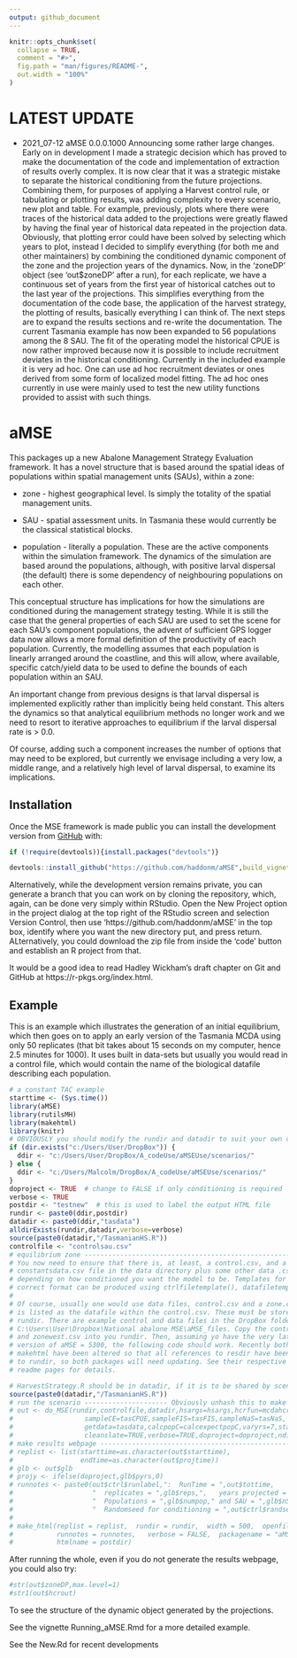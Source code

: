---
output: github_document
---

<!-- README.md is generated from README.Rmd. Please edit that file -->

```{r, include = FALSE}
knitr::opts_chunk$set(
  collapse = TRUE,
  comment = "#>",
  fig.path = "man/figures/README-",
  out.width = "100%"
)
```

# LATEST UPDATE


* 2021_07-12 aMSE 0.0.0.1000 Announcing some rather large changes. Early on in development I made a strategic decision which has proved to make the documentation of the code and implementation of extraction of results overly complex. It is now clear that it was a strategic mistake to separate the historical conditioning from the future projections. Combining them, for purposes of applying a Harvest control rule, or tabulating or plotting results, was adding complexity to every scenario, new plot and table. For example, previously, plots where there were traces of the historical data added to the projections were greatly flawed by having the final year of historical data repeated in the projection data. Obviously, that plotting error could have been solved by selecting which years to plot, instead I decided to simplify everything (for both me and other maintainers) by combining the conditioned dynamic component of the zone and the projection years of the dynamics. Now, in the 'zoneDP' object (see 'out$zoneDP' after a run), for each replicate, we have a continuous set of years from the first year of historical catches out to the last year of the projections. This simplifies everything from the documentation of the code base, the application of the harvest strategy, the plotting of results, basically everything I can think of. The next steps are to expand the results sections and re-write the documentation. The current Tasmania example has now been expanded to 56 populations among the 8 SAU. The fit of the operating model the historical CPUE is now rather improved because now it is possible to include recruitment deviates in the historical conditioning. Currently in the included example it is very ad hoc. One can use ad hoc recruitment deviates or ones derived from some form of localized model fitting. The ad hoc ones currently in use were mainly used to test the new utility functions provided to assist with such things. 


# aMSE

<!-- badges: start -->
<!-- badges: end -->

This packages up a new Abalone Management Strategy Evaluation framework. It has a novel structure that is based around the spatial ideas of populations within spatial management units (SAUs), within a zone:

* zone - highest geographical level. Is simply the totality of the spatial management units.

* SAU - spatial assessment units. In Tasmania these would currently be the classical statistical blocks.

* population - literally a population. These are the active components within the simulation framework. The dynamics of the simulation are based around the populations, although, with positive larval dispersal (the default) there is some dependency of neighbouring populations on each other.


This conceptual structure has implications for how the simulations are conditioned during the management strategy testing. While it is still the case that the general properties of each SAU are used to set the scene for each SAU's component populations, the advent of sufficient GPS logger data now allows a more formal definition of the productivity of each population. Currently, the modelling assumes that each population is linearly arranged around the coastline, and this will allow, where available, specific catch/yield data to be used to define the bounds of each population within an SAU. 

An important change from previous designs is that larval dispersal is implemented explicitly rather than implicitly being held constant. This alters the dynamics so that analytical equilibrium methods no longer work and we need to resort to iterative approaches to equilibrium if the larval dispersal rate is > 0.0.

Of course, adding such a component increases the number of options that may need to be explored, but currently we envisage including a very low, a middle range, and a relatively high level of larval dispersal, to examine its implications.

## Installation

Once the MSE framework is made public you can install the development version from [GitHub](https://github.com/haddonm/aMSE) with:

```{r echo=TRUE, eval=FALSE}
if (!require(devtools)){install.packages("devtools")} 

devtools::install_github("https://github.com/haddonm/aMSE",build_vignettes = TRUE)
```

Alternatively, while the development version remains private, you can generate a branch that you can work on by cloning the repository, which, again, can be done very simply within RStudio. Open the New Project option in the project dialog at the top right of the RStudio screen and selection Version Control, then use 'https://github.com/haddonm/aMSE' in the top box, identify where you want the new directory put, and press return. ALternatively, you could download the zip file from inside the 'code' button and establish an R project from that.

It would be a good idea to read Hadley Wickham's draft chapter on Git and GitHub at https://r-pkgs.org/index.html.


## Example

This is an example which illustrates the generation of an initial equilibrium, which then goes on to apply an early version of the Tasmania MCDA using only 50 replicates (that bit takes about 15 seconds on my computer, hence 2.5 minutes for 1000). It uses built in data-sets but usually you would read in a control file, which would contain the name of the biological datafile describing each population.

```{r example, echo=TRUE}
# a constant TAC example
starttime <- (Sys.time())
library(aMSE)
library(rutilsMH)
library(makehtml)
library(knitr)
# OBVIOUSLY you should modify the rundir and datadir to suit your own computer
if (dir.exists("c:/Users/User/DropBox")) {
  ddir <- "c:/Users/User/DropBox/A_codeUse/aMSEUse/scenarios/"
} else {
  ddir <- "c:/Users/Malcolm/DropBox/A_codeUse/aMSEUse/scenarios/"
}
doproject <- TRUE  # change to FALSE if only conditioning is required
verbose <- TRUE
postdir <- "testnew"  # this is used to label the output HTML file 
rundir <- paste0(ddir,postdir)
datadir <- paste0(ddir,"tasdata")
alldirExists(rundir,datadir,verbose=verbose)
source(paste0(datadir,"/TasmanianHS.R"))
controlfile <- "controlsau.csv"
# equilibrium zone -------------------------------------------------------------
# You now need to ensure that there is, at least, a control.csv, and a 
# constantsdata.csv file in the data directory plus some other data .csv files
# depending on how conditioned you want the model to be. Templates for the
# correct format can be produced using ctrlfiletemplate(), datafiletemplate().
# 
# Of course, usually one would use data files, control.csv and a zone.csv, which
# is listed as the datafile within the control.csv. These must be stored in 
# rundir. There are example control and data files in the DropBox folder:
# C:\Users\User\Dropbox\National abalone MSE\aMSE_files. Copy the control2.csv
# and zonewest.csv into you rundir. Then, assuming yo have the very latest
# version of aMSE = 5300, the following code should work. Recently both aMSE and
# makehtml have been altered so that all references to resdir have been changed
# to rundir, so both packages will need updating. See their respective GitHub
# readme pages for details.

# HarvestStrategy.R should be in datadir, if it is to be shared by scenarios
source(paste0(datadir,"/TasmanianHS.R"))
# run the scenario --------------------- Obviously unhash this to make it work
# out <- do_MSE(rundir,controlfile,datadir,hsargs=hsargs,hcrfun=mcdahcr,
#                  sampleCE=tasCPUE,sampleFIS=tasFIS,sampleNaS=tasNaS,
#                  getdata=tasdata,calcpopC=calcexpectpopC,varyrs=7,startyr=50,
#                  cleanslate=TRUE,verbose=TRUE,doproject=doproject,ndiagprojs=4)
# make results webpage ---------------------------------------------------------
# replist <- list(starttime=as.character(out$starttime),
#                 endtime=as.character(out$projtime))
# glb <- out$glb
# projy <- ifelse(doproject,glb$pyrs,0)
# runnotes <- paste0(out$ctrl$runlabel,":  RunTime = ",out$tottime,
#                    "  replicates = ",glb$reps,",   years projected = ",projy,
#                    "  Populations = ",glb$numpop," and SAU = ",glb$nSAU,
#                    "  Randomseed for conditioning = ",out$ctrl$randseed)
# 
# make_html(replist = replist,  rundir = rundir,  width = 500,  openfile = TRUE,
#           runnotes = runnotes,   verbose = FALSE,  packagename = "aMSE",
#           htmlname = postdir)


```

After running the whole, even if you do not generate the results webpage, you could also try:

```{r }
#str(out$zoneDP,max.level=1)
#str1(out$hcrout)

```

To see the structure of the dynamic object generated by the projections.

See the vignette Running_aMSE.Rmd for a more detailed example.

See the New.Rd for recent developments
